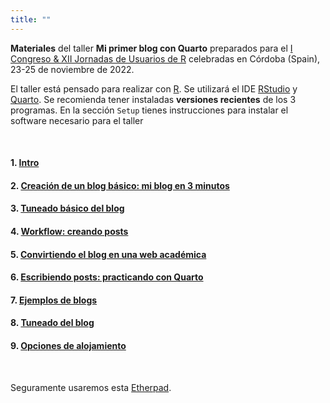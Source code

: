 ```yaml
---
title: ""
---
```


**Materiales** del taller **Mi primer blog con Quarto** preparados para el [I Congreso & XII Jornadas de Usuarios de R](http://r-es.org/12jr/){target="_blank"} celebradas en Córdoba (Spain), 23-25 de noviembre de 2022.

El taller está pensado para realizar con [R](https://cran.r-project.org/){target="_blank"}. Se utilizará el IDE [RStudio](https://www.rstudio.com/products/rstudio/){target="_blank"} y [Quarto](https://quarto.org/){target="_blank"}. Se recomienda tener instaladas **versiones recientes** de los 3 programas. En la sección `Setup` tienes instrucciones para instalar el software necesario para el taller

<br>


#### 1. [Intro](./taller/01_taller_slides.html){target="_blank"}

#### 2. [Creación de un blog básico: mi blog en 3 minutos](./taller/02_taller_crear-blog-basico.qmd){target="_blank"}

#### 3. [Tuneado básico del blog](./taller/03_taller_tuneado-basico.qmd){target="_blank"}

#### 4. [Workflow: creando posts](./taller/04_taller_crear-post.qmd){target="_blank"}

#### 5. [Convirtiendo el blog en una web académica](./taller/05_taller_convertir-en-web.qmd){target="_blank"}

#### 6. [Escribiendo posts: practicando con Quarto](./taller/06_taller_githubpages.qmd){target="_blank"}

#### 7. [Ejemplos de blogs](./taller/07_taller_ejemplos-de-blogs.qmd){target="_blank"}

#### 8. [Tuneado del blog](./taller/07_taller_ejemplos-de-blogs.qmd){target="_blank"}

#### 9. [Opciones de alojamiento](./taller/07_taller_ejemplos-de-blogs.qmd){target="_blank"}


<br>

Seguramente usaremos esta [Etherpad](https://etherpad.wikimedia.org/p/curso_intro_DS_UV){target="_blank"}.
